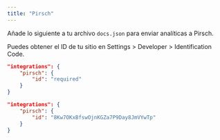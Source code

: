 ```yaml
---
title: "Pirsch"
---
```


Añade lo siguiente a tu archivo `docs.json` para enviar analíticas a Pirsch.

Puedes obtener el ID de tu sitio en Settings > Developer > Identification Code.

<CodeGroup>

```json Analytics options in docs.json
"integrations": {
    "pirsch": {
        "id": "required"
    }
}
```

```json Example
"integrations": {
    "pirsch": {
        "id": "8Kw7OKxBfswOjnKGZa7P9Day8JmVYwTp"
    }
}
```

</CodeGroup>

